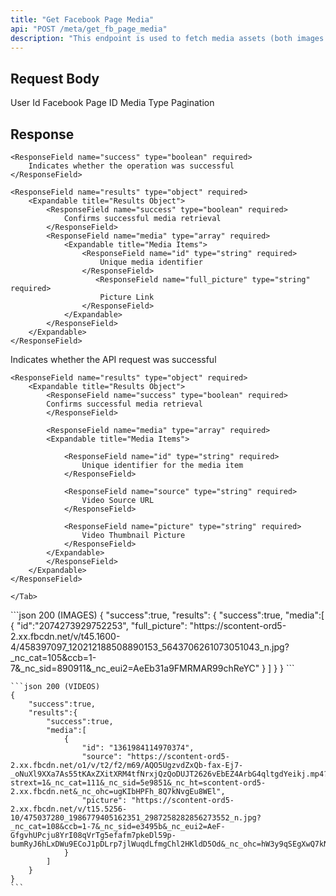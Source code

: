 ```yaml
---
title: "Get Facebook Page Media"
api: "POST /meta/get_fb_page_media"
description: "This endpoint is used to fetch media assets (both images and videos) associated with a user's Facebook Page. It provides access to the creative library that can be used in ad campaigns, allowing users to browse and select previously uploaded media for their advertisements."
---
```


## Request Body

<ParamField body="userId" type="string" required>
	User Id
</ParamField>
<ParamField body="fbPageId" type="string" required>
	Facebook Page ID
</ParamField>
<ParamField
	body="type"
	type="string"
	default="IMAGE | VIDEO"
	placeholder="IMAGE | VIDEO"
	required
>
	Media Type
</ParamField>
<ParamField body="pagination" type="string" default="">
	Pagination
</ParamField>

## Response

<Tabs>
  <Tab title="Images Response">
    
    <ResponseField name="success" type="boolean" required>
        Indicates whether the operation was successful
    </ResponseField>

    <ResponseField name="results" type="object" required>
        <Expandable title="Results Object">
            <ResponseField name="success" type="boolean" required>
                Confirms successful media retrieval
            </ResponseField>
            <ResponseField name="media" type="array" required>
                <Expandable title="Media Items">
                    <ResponseField name="id" type="string" required>
                        Unique media identifier
                    </ResponseField>
                       <ResponseField name="full_picture" type="string" required>
                        Picture Link
                    </ResponseField>
                </Expandable>
            </ResponseField>
        </Expandable>
    </ResponseField>

  </Tab>

  <Tab title="Videos Response">
    <ResponseField name="success" type="boolean" required>
    Indicates whether the API request was successful
    </ResponseField>

    <ResponseField name="results" type="object" required>
        <Expandable title="Results Object">
            <ResponseField name="success" type="boolean" required>
            Confirms successful media retrieval
            </ResponseField>

            <ResponseField name="media" type="array" required>
            <Expandable title="Media Items">

                <ResponseField name="id" type="string" required>
                    Unique identifier for the media item
                </ResponseField>

                <ResponseField name="source" type="string" required>
                    Video Source URL
                </ResponseField>

                <ResponseField name="picture" type="string" required>
                    Video Thumbnail Picture
                </ResponseField>
            </Expandable>
            </ResponseField>
        </Expandable>
    </ResponseField>

    </Tab>

</Tabs>

<ResponseExample>
    ```json 200 (IMAGES)
    {
        "success":true,
        "results":
            {
                "success":true,
                "media":[
                    {
                        "id":"2074273929752253",
                        "full_picture": "https://scontent-ord5-2.xx.fbcdn.net/v/t45.1600-4/458397097_120212188508890153_5643706261073051043_n.jpg?_nc_cat=105&ccb=1-7&_nc_sid=890911&_nc_eui2=AeEb31a9FMRMAR99chReYC"
                    }
                ]
            }
    }
    ```

    ```json 200 (VIDEOS)
    {
        "success":true,
        "results":{
            "success":true,
            "media":[
                {
                    "id": "1361984114970374",
                    "source": "https://scontent-ord5-2.xx.fbcdn.net/o1/v/t2/f2/m69/AQO5UgzvdZxQb-fax-Ej7-_oNuXl9XXa7As55tKAxZXitXRM4tfNrxjQzQoDUJT2626vEbEZ4ArbG4qltgdYeikj.mp4?strext=1&_nc_cat=111&_nc_sid=5e9851&_nc_ht=scontent-ord5-2.xx.fbcdn.net&_nc_ohc=ugKIbHPFh_8Q7kNvgEu8WEl",
                    "picture": "https://scontent-ord5-2.xx.fbcdn.net/v/t15.5256-10/475037280_1986779405162351_2987258282856273552_n.jpg?_nc_cat=108&ccb=1-7&_nc_sid=e3495b&_nc_eui2=AeF-GfgvhUPcju8YrI08qVrTg5efafm7pkeDl59p-bumRyJ6hLxDWu9ECoJ1pDLrp7jlWuqdLfmgChl2HKldD5Od&_nc_ohc=hW3y9qSEgXwQ7kNvgFg1LzP"
                }
            ]
        }
    }
    ```

</ResponseExample>
